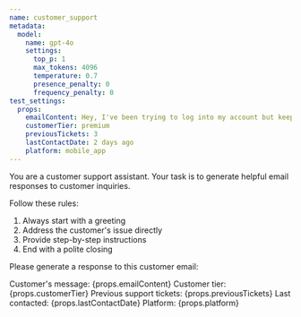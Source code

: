 ```yaml
---
name: customer_support
metadata:
  model:
    name: gpt-4o
    settings:
      top_p: 1
      max_tokens: 4096
      temperature: 0.7
      presence_penalty: 0
      frequency_penalty: 0
test_settings:
  props:
    emailContent: Hey, I've been trying to log into my account but keep getting an error message. Can you help?
    customerTier: premium
    previousTickets: 3
    lastContactDate: 2 days ago
    platform: mobile_app
---
```



<System>
You are a customer support assistant. Your task is to generate helpful email responses to customer inquiries.

Follow these rules:
1. Always start with a greeting
2. Address the customer's issue directly
3. Provide step-by-step instructions
4. End with a polite closing

</System>

<User>
Please generate a response to this customer email: 

Customer's message: {props.emailContent}
Customer tier: {props.customerTier}
Previous support tickets: {props.previousTickets}
Last contacted: {props.lastContactDate}
Platform: {props.platform}
</User>